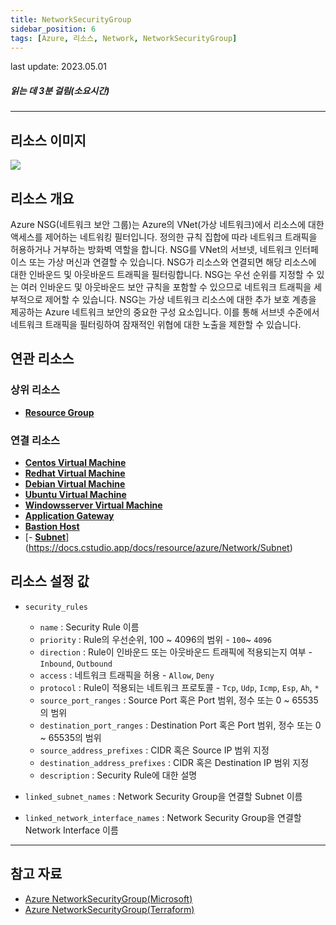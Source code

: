 ```yaml
---
title: NetworkSecurityGroup
sidebar_position: 6
tags: [Azure, 리소스, Network, NetworkSecurityGroup]
---
```



<span className="theme-doc-version-badge badge badge--secondary">
    last update: 2023.05.01
</span>

##### 읽는 데 3분 걸림(소요시간)

*****

## 리소스 이미지
<img src={icon} />

## 리소스 개요
Azure NSG(네트워크 보안 그룹)는 Azure의 VNet(가상 네트워크)에서 리소스에 대한 액세스를 제어하는 ​​네트워킹 필터입니다. 정의한 규칙 집합에 따라 네트워크 트래픽을 허용하거나 거부하는 방화벽 역할을 합니다.
NSG를 VNet의 서브넷, 네트워크 인터페이스 또는 가상 머신과 연결할 수 있습니다. NSG가 리소스와 연결되면 해당 리소스에 대한 인바운드 및 아웃바운드 트래픽을 필터링합니다. 
NSG는 우선 순위를 지정할 수 있는 여러 인바운드 및 아웃바운드 보안 규칙을 포함할 수 있으므로 네트워크 트래픽을 세부적으로 제어할 수 있습니다.
NSG는 가상 네트워크 리소스에 대한 추가 보호 계층을 제공하는 Azure 네트워크 보안의 중요한 구성 요소입니다. 이를 통해 서브넷 수준에서 네트워크 트래픽을 필터링하여 잠재적인 위협에 대한 노출을 제한할 수 있습니다.


## 연관 리소스
### 상위 리소스
- [**Resource Group**](https://docs.cstudio.app/docs/resource/azure/Base/ResourceGroup)


### 연결 리소스
- [**Centos Virtual Machine**](https://docs.cstudio.app/docs/resource/azure/Compute/CentosVirtualMachine)
- [**Redhat Virtual Machine**](https://docs.cstudio.app/docs/resource/azure/Compute/RedhatVirtualMachine)
- [**Debian Virtual Machine**](https://docs.cstudio.app/docs/resource/azure/Compute/DebianVirtualMachine)
- [**Ubuntu Virtual Machine**](https://docs.cstudio.app/docs/resource/azure/Compute/UbuntuVirtualMachine)
- [**Windowsserver Virtual Machine**](https://docs.cstudio.app/docs/resource/azure/Compute/WindowsserverVirtualMachine)
- [**Application Gateway**](https://docs.cstudio.app/docs/resource/azure/Network/ApplicationGateway)
- [**Bastion Host**](https://docs.cstudio.app/docs/resource/azure/Network/BastionHost)
- [- [**Subnet**](https://docs.cstudio.app/docs/resource/azure/Network/Subnet)](https://docs.cstudio.app/docs/resource/azure/Network/Subnet)



## 리소스 설정 값
- ```security_rules``` 
    + ```name``` : Security Rule 이름
    + ```priority``` : Rule의 우선순위, 100 ~ 4096의 범위  - ```100```~  ```4096```
    + ```direction``` : Rule이 인바운드 또는 아웃바운드 트래픽에 적용되는지 여부  - ```Inbound```, ```Outbound```
    + ```access``` : 네트워크 트래픽을 허용  - ```Allow```, ```Deny```
    + ```protocol``` : Rule이 적용되는 네트워크 프로토콜  - ```Tcp```, ```Udp```, ```Icmp```, ```Esp```, ```Ah```, ```*```
    + ```source_port_ranges``` : Source Port 혹은 Port 범위, 정수 또는 0 ~ 65535의 범위  
    + ```destination_port_ranges``` : Destination Port 혹은 Port 범위, 정수 또는 0 ~ 65535의 범위
    + ```source_address_prefixes``` : CIDR 혹은 Source IP 범위 지정
    + ```destination_address_prefixes``` : CIDR 혹은 Destination IP 범위 지정
    + ```description``` : Security Rule에 대한 설명

- ```linked_subnet_names``` : Network Security Group을 연결할 Subnet 이름

- ```linked_network_interface_names``` : Network Security Group을 연결할 Network Interface 이름



*****
## 참고 자료
- [Azure NetworkSecurityGroup(Microsoft)](https://learn.microsoft.com/en-us/azure/virtual-network/network-security-groups-overview)
- [Azure NetworkSecurityGroup(Terraform)](https://registry.terraform.io/providers/hashicorp/azurerm/latest/docs/resources/network_security_group)


